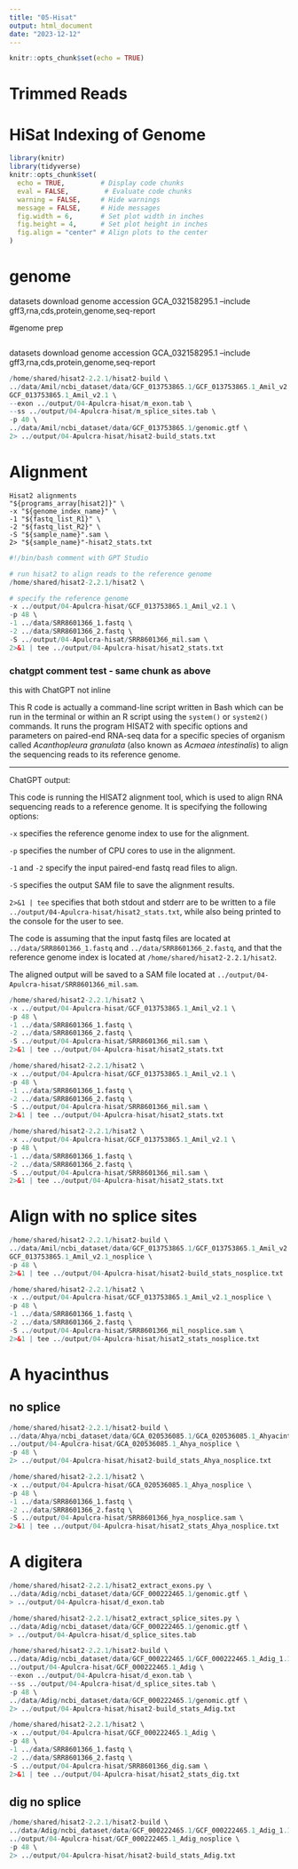 ```yaml
---
title: "05-Hisat"
output: html_document
date: "2023-12-12"
---
```


```r
knitr::opts_chunk$set(echo = TRUE)
```


# Trimmed Reads





# HiSat Indexing of Genome


```r
library(knitr)
library(tidyverse)
knitr::opts_chunk$set(
  echo = TRUE,         # Display code chunks
  eval = FALSE,         # Evaluate code chunks
  warning = FALSE,     # Hide warnings
  message = FALSE,     # Hide messages
  fig.width = 6,       # Set plot width in inches
  fig.height = 4,      # Set plot height in inches
  fig.align = "center" # Align plots to the center
)
```


# genome

datasets download genome accession GCA_032158295.1 --include gff3,rna,cds,protein,genome,seq-report



#genome prep
```bash

```

datasets download genome accession GCA_032158295.1 --include gff3,rna,cds,protein,genome,seq-report


```r


/home/shared/hisat2-2.2.1/hisat2-build \
../data/Amil/ncbi_dataset/data/GCF_013753865.1/GCF_013753865.1_Amil_v2.1_genomic.fna \
GCF_013753865.1_Amil_v2.1 \
--exon ../output/04-Apulcra-hisat/m_exon.tab \
--ss ../output/04-Apulcra-hisat/m_splice_sites.tab \
-p 40 \
../data/Amil/ncbi_dataset/data/GCF_013753865.1/genomic.gtf \
2> ../output/04-Apulcra-hisat/hisat2-build_stats.txt

```



# Alignment

```
Hisat2 alignments
"${programs_array[hisat2]}" \
-x "${genome_index_name}" \
-1 "${fastq_list_R1}" \
-2 "${fastq_list_R2}" \
-S "${sample_name}".sam \
2> "${sample_name}"-hisat2_stats.txt
```

```r
#!/bin/bash comment with GPT Studio

# run hisat2 to align reads to the reference genome
/home/shared/hisat2-2.2.1/hisat2 \

# specify the reference genome
-x ../output/04-Apulcra-hisat/GCF_013753865.1_Amil_v2.1 \
-p 48 \
-1 ../data/SRR8601366_1.fastq \
-2 ../data/SRR8601366_2.fastq \
-S ../output/04-Apulcra-hisat/SRR8601366_mil.sam \
2>&1 | tee ../output/04-Apulcra-hisat/hisat2_stats.txt

```


### chatgpt comment test - same chunk as above
this with ChatGPT not inline 



This R code is actually a command-line script written in Bash which can be run in the terminal or within an R script using the `system()` or `system2()` commands. It runs the program HISAT2 with specific options and parameters on paired-end RNA-seq data for a specific species of organism called *Acanthopleura granulata* (also known as *Acmaea intestinalis*) to align the sequencing reads to its reference genome.


---

ChatGPT output:

This code is running the HISAT2 alignment tool, which is used to align RNA sequencing reads to a reference genome. It is specifying the following options:

`-x` specifies the reference genome index to use for the alignment.

`-p` specifies the number of CPU cores to use in the alignment. 

`-1` and `-2` specify the input paired-end fastq read files to align. 

`-S` specifies the output SAM file to save the alignment results.

`2>&1 | tee` specifies that both stdout and stderr are to be written to a file `../output/04-Apulcra-hisat/hisat2_stats.txt`, while also being printed to the console for the user to see.

The code is assuming that the input fastq files are located at `../data/SRR8601366_1.fastq` and `../data/SRR8601366_2.fastq`, and that the reference genome index is located at `/home/shared/hisat2-2.2.1/hisat2`.

The aligned output will be saved to a SAM file located at `../output/04-Apulcra-hisat/SRR8601366_mil.sam`.

```r
/home/shared/hisat2-2.2.1/hisat2 \
-x ../output/04-Apulcra-hisat/GCF_013753865.1_Amil_v2.1 \
-p 48 \
-1 ../data/SRR8601366_1.fastq \
-2 ../data/SRR8601366_2.fastq \
-S ../output/04-Apulcra-hisat/SRR8601366_mil.sam \
2>&1 | tee ../output/04-Apulcra-hisat/hisat2_stats.txt
```

```r
/home/shared/hisat2-2.2.1/hisat2 \
-x ../output/04-Apulcra-hisat/GCF_013753865.1_Amil_v2.1 \
-p 48 \
-1 ../data/SRR8601366_1.fastq \
-2 ../data/SRR8601366_2.fastq \
-S ../output/04-Apulcra-hisat/SRR8601366_mil.sam \
2>&1 | tee ../output/04-Apulcra-hisat/hisat2_stats.txt
```

```r
/home/shared/hisat2-2.2.1/hisat2 \
-x ../output/04-Apulcra-hisat/GCF_013753865.1_Amil_v2.1 \
-p 48 \
-1 ../data/SRR8601366_1.fastq \
-2 ../data/SRR8601366_2.fastq \
-S ../output/04-Apulcra-hisat/SRR8601366_mil.sam \
2>&1 | tee ../output/04-Apulcra-hisat/hisat2_stats.txt
```
# Align with no splice sites


```r
/home/shared/hisat2-2.2.1/hisat2-build \
../data/Amil/ncbi_dataset/data/GCF_013753865.1/GCF_013753865.1_Amil_v2.1_genomic.fna \
GCF_013753865.1_Amil_v2.1_nosplice \
-p 48 \
2>&1 | tee ../output/04-Apulcra-hisat/hisat2-build_stats_nosplice.txt
```



```r
/home/shared/hisat2-2.2.1/hisat2 \
-x ../output/04-Apulcra-hisat/GCF_013753865.1_Amil_v2.1_nosplice \
-p 48 \
-1 ../data/SRR8601366_1.fastq \
-2 ../data/SRR8601366_2.fastq \
-S ../output/04-Apulcra-hisat/SRR8601366_mil_nosplice.sam \
2>&1 | tee ../output/04-Apulcra-hisat/hisat2_stats_nosplice.txt
```

# A hyacinthus


## no splice

```r
/home/shared/hisat2-2.2.1/hisat2-build \
../data/Ahya/ncbi_dataset/data/GCA_020536085.1/GCA_020536085.1_Ahyacinthus.chrsV1_genomic.fna \
../output/04-Apulcra-hisat/GCA_020536085.1_Ahya_nosplice \
-p 48 \
2> ../output/04-Apulcra-hisat/hisat2-build_stats_Ahya_nosplice.txt
```




```r
/home/shared/hisat2-2.2.1/hisat2 \
-x ../output/04-Apulcra-hisat/GCA_020536085.1_Ahya_nosplice \
-p 48 \
-1 ../data/SRR8601366_1.fastq \
-2 ../data/SRR8601366_2.fastq \
-S ../output/04-Apulcra-hisat/SRR8601366_hya_nosplice.sam \
2>&1 | tee ../output/04-Apulcra-hisat/hisat2_stats_Ahya_nosplice.txt
```


# A digitera


```r
/home/shared/hisat2-2.2.1/hisat2_extract_exons.py \
../data/Adig/ncbi_dataset/data/GCF_000222465.1/genomic.gtf \
> ../output/04-Apulcra-hisat/d_exon.tab
```


```r
/home/shared/hisat2-2.2.1/hisat2_extract_splice_sites.py \
../data/Adig/ncbi_dataset/data/GCF_000222465.1/genomic.gtf \
> ../output/04-Apulcra-hisat/d_splice_sites.tab
```



```r
/home/shared/hisat2-2.2.1/hisat2-build \
../data/Adig/ncbi_dataset/data/GCF_000222465.1/GCF_000222465.1_Adig_1.1_genomic.fna \
../output/04-Apulcra-hisat/GCF_000222465.1_Adig \
--exon ../output/04-Apulcra-hisat/d_exon.tab \
--ss ../output/04-Apulcra-hisat/d_splice_sites.tab \
-p 48 \
../data/Adig/ncbi_dataset/data/GCF_000222465.1/genomic.gtf \
2> ../output/04-Apulcra-hisat/hisat2-build_stats_Adig.txt
```


```r
/home/shared/hisat2-2.2.1/hisat2 \
-x ../output/04-Apulcra-hisat/GCF_000222465.1_Adig \
-p 48 \
-1 ../data/SRR8601366_1.fastq \
-2 ../data/SRR8601366_2.fastq \
-S ../output/04-Apulcra-hisat/SRR8601366_dig.sam \
2>&1 | tee ../output/04-Apulcra-hisat/hisat2_stats_dig.txt
```
## dig no splice

```r
/home/shared/hisat2-2.2.1/hisat2-build \
../data/Adig/ncbi_dataset/data/GCF_000222465.1/GCF_000222465.1_Adig_1.1_genomic.fna \
../output/04-Apulcra-hisat/GCF_000222465.1_Adig_nosplice \
-p 48 \
2> ../output/04-Apulcra-hisat/hisat2-build_stats_Adig.txt
```


